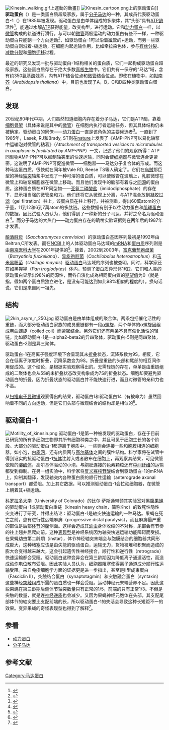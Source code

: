 [[File:Kinesin_walking.gif|thumb]]上運動的動畫]]
[[File:Kinesin_cartoon.png|thumb]]上的驱动蛋白]]
'''驱动蛋白'''（{{lang-en|Kinesin}}）是一类蛋白质超级家族，属于[[分子马达|分子马达]]的一种，其成员代表驱动蛋白-1（{{lang|en|Kinesin-1}}）在1985年被发现。驱动蛋白是由单体组成的多聚体，其“头部”具有[[ATP酶|ATP酶]]活性<ref name="Kinesin Beltran,C">{{cite web | publisher =jbc.org | author =Beltran C, Kopecky J, Pan YC, Nelson H, Nelson N. | title =Cloning and mutational analysis of the gene encoding subunit C of yeast vacuolar H(+)-ATPase. | url =http://www.jbc.org/cgi/reprint/267/2/774 | accessdate =2005-01-01 | archive-date =2007-09-29 | archive-url =https://web.archive.org/web/20070929122235/http://www.jbc.org/cgi/reprint/267/2/774 | dead-url =no }}</ref>，能通过水解[[三磷酸腺苷|ATP]]获得能量，改变构型，进行运动。它和[[动力蛋白|动力蛋白]]一样，以[[微管|微管]]构成的轨道进行滑行。与可以朝[[微管|微管]]两极运动的动力蛋白有些不一样，一种驱动蛋白只能朝一个方向运动<ref name="Dynein and Kinesin Direction">{{cite journal| language =en| author =Dixit, R. et al.| title =Differential Regulation of Dynein and Kinesin Motor Proteins by Tau| url =http://www.scienceexpress.org/17January2008/Page4/10.1126/science.1152993| journal =Scienceexpress| volume =| issue =| pages =| year =2008| id =| deadurl =yes| archiveurl =https://archive.is/20130503113703/http://www.scienceexpress.org/17January2008/Page4/10.1126/science.1152993| archivedate =2013-05-03}}</ref>，如驱动蛋白-1可以沿着[[微管|微管]]的+运动，而另一些驱动蛋白则沿着-极运动，在细胞内起运输作用，比如牵拉染色体，参与[[有丝分裂|有丝分裂]]、[[减数分裂|减数分裂]]和[[细胞迁移|细胞迁移]]过程。

最近的研究又发现一批与驱动蛋白-1结构相关的蛋白质，它们一起构成驱动蛋白超级家族。这些蛋白质存在于绝大多数[[真核生物|真核生物]]中。它们共有一保守的“马达”域，含有约350[[氨基酸|氨基酸]]残基，内有ATP结合位点和[[微管|微管]]结合位点。即使在植物中，如[[拟南芥|拟南芥]]（''Arabidopsis thaliana''）中，目前也发现了A，B，C和D四种类驱动蛋白蛋白。

== 发现 ==
20世纪80年代中期，人们虽然知道细胞内存在着分子马达，它们是ATP酶，靠着[[细胞骨架|细胞骨架]]（具体来说是其中的[[微管|微管]]）在细胞内执行者运输任务，但其具体结构仍未被确定。驱动蛋白的同僚——[[动力蛋白|动力蛋白]]一直是该角色的主要候选者<ref name="discovery">{{cite web | publisher =proweb.org | author =George S. Bloom | title =Kinesin-1 Discovery | url =http://www.proweb.org/kinesin/Discovery.html | accessdate =2005-01-01 | deadurl =yes | archiveurl =https://web.archive.org/web/20050205151817/http://proweb.org/kinesin/Discovery.html | archivedate =2005-02-05 }}</ref>。一直到了1985年，Lasek, RJ和Brady, ST则在[[自然_(雜誌)|nature]]上发表了《AMP-PNP可以易化轴浆中运输泡对微管的粘着》（''Attachment of transported vesicles to microtubules in axoplasm is facilitated by AMP-PNP''）一文，记述了他们的观察所得：ATP同型物AMP-PNP可以抑制轴突里的快速运输，同时会使[[细胞器|细胞器]]与微管连合更紧密。这说明了AMP-PNP可促進微管——细胞器——马达分子复合体的形成。而这种马达蛋白质，很快就在同年被Vale RD, Reese TS等人确定了。它们在[[乌贼|乌贼]]那巨型的神经[[轴突|轴突]]轴浆中发现了一种可溶的蛋白质，可以使微管在玻璃上，乳胶微球在微管上和轴浆细胞器在微管上移动。而且他们发现牛的脑部有着与之[[同源|同源]]的蛋白质。这种蛋白质在ATP同型物——[[亚氨二磷酸盐|亚氨二磷酸盐]]（imidodiphosphate）的存在下，显示相当强的微管亲和力。他们还将它从微观上分离，与ATP混合放到[[凝胶过滤|凝胶过滤]]（gel filtration）柱上，该蛋白质在柱上移行，并被测重，得出60萬atom的分子量，11到12和6到7萬atom的多肽链。这些数据有别于以往动力蛋白和[[肌球蛋白|肌球蛋白]]的数据。因此试验人员认为，他们得到了一种新的分子马达，并将之命名为驱动蛋白<ref name="Kinesin published">{{cite web | publisher =.ncbi.nlm.nih.gov | author = Vale RD, Reese TS, Sheetz MP| title = Identification of a novel force-generating protein, kinesin, involved in microtubule-based motility.| url =http://www.ncbi.nlm.nih.gov/entrez/query.fcgi?holding=npg&cmd=Retrieve&db=PubMed&list_uids=3926325&dopt=Abstract | accessdate =2005-01-01}}</ref>。而分子马达的大热门——[[动力蛋白|动力蛋白]]存在的确凿实验证据则在两年后的1987年才发表。

[[酿酒酵母|酿酒酵母]]（''Saccharomyces cerevisiae''）的驱动蛋白基因序列最初是1992年由Beltran,C所发表。而在[[NCBI|NCBI]]上的人体驱动蛋白马达域的[[mRNA|mRNA]]和[[蛋白质|蛋白质]]序列则是由[[南京医科大学|南京医科大学]]在2001年提供的<ref name="Kinesin homo sapiens">{{cite web | publisher = ncbi.nlm.nih.gov| author =Sha,J.H., Zhou,Z.M. and Li,J.M. | title =  AAK20830. Reports  kinesin [Homo sap...[gi:15082269]| url = http://www.ncbi.nlm.nih.gov/entrez/viewer.fcgi?db=protein&val=15082269| accessdate = 2005-01-01}}</ref>。接着，2002到2003年，[[富克葡萄孢盘菌|富克葡萄孢盘菌]]（''Botryotinia fuckeliana''）、[[异旋孢腔菌|异旋孢腔菌]]（''Cochliobolus heterostrophus''）和[[玉米黑粉菌|玉米黑粉菌]]（''Ustilago maydis''）[[驱动蛋白|驱动蛋白]]马达域的序列也被查明。同时，科学家还在如[[黑猩猩|黑猩猩]]（''Pan troglodytes''）体内，预测了[[蛋白质|蛋白质]]异形体1和2，它们和[[人类|人类]]的驱动蛋白显示出98%的同源性，而各自演化成為相同蛋白質的[[期望值|期望值]]为0（就是指，假如两个蛋白质独立进化，是没有可能达到如此98%相似的程度的）。换句话说，它们是来自同一祖先。

== 结构 ==
[[File:2kin_asym_r_250.jpg|thumb]]
驱动蛋白是由单体组成的聚合体。两条包括催化活性的重链，而大部分驱动蛋白家族的成员重链都有一段[[α螺旋|α螺旋]]，两个单体的α螺旋因组成卷曲螺旋（coiled coil）而紧密结合。另外它们还有两条不具有催化活性的轻链。比如驱动蛋白-1是一alpha2-beta2的异四聚体，驱动蛋白-5则是同四聚体，驱动蛋白-2则是异三聚体。

驱动蛋白-1在高离子强度环境下会呈现其未[[蛋白质折叠|折叠]]状态，沉降系数为9S。相反，它会在低离子浓度时折叠，沉降系数变为9S。折叠是重链的头部和尾部的相互间作用促成的。这个结论，是根据实验观察得出的。无需轻链的存在，单单是由重链组成的二聚体也会从5S的未折叠状态改变构象成为7S的折叠状态。细胞却要避免驱动蛋白的折叠，因为折叠状态的驱动蛋白并不能快速行进，而且对微管的亲和力也不高。

从[[扫描电子显微镜|扫描电子显微镜]]观察得出的结果，驱动蛋白1和驱动蛋白14（有被命为{{lang|en|Ncd}}）虽然回响着不同的方向运动，但是它们头部与微观结合的结构却是相似的<ref name="Structure">{{cite web | publisher =proweb.org | author =David Hackney | title =Kinesin-1 Structure | url =http://www.proweb.org/kinesin/KinesinStructure.html | accessdate =2005-01-01 | deadurl =yes | archiveurl =https://web.archive.org/web/20050214202451/http://proweb.org/kinesin/KinesinStructure.html | archivedate =2005-02-14 }}</ref>。

== 驱动蛋白-1 ==
[[File:Motility_of_kinesin.png|thumb]]
驱动蛋白-1是第一种被发现的驱动蛋白，存在于目前已研究的所有多细胞生物即其所有细胞种类之中，并且可见于细胞生长的各个阶段。大部分的驱动蛋白-1都游离于胞质中，一些则会连接一些和胞膜相连的细胞器，如小泡，[[内质网|内质网]]，还有内质网与[[高尔基体|高尔基体]]之间的膜性结构。科学家将在试管中得到证实的抗驱动蛋白-1[[抗体|抗体]]注射入或者散布在细胞上，再观察其结果，可见微管依赖的[[溶酶体|溶酶体]]，高尔基体驱动的小泡，与胞膜连接的色素颗粒还有[[中间纤维|中间纤维]]的运输都受到抑制。在另一组实验中，科学家将[[反义寡核苷酸|反义寡核苷酸]]结合到驱动蛋白-1的mRNA上，抑制其翻译，发现轴突内各种蛋白质的顺行性运输（anterograde axonal transport）都受阻。加上其它数据，可以推测驱动蛋白-1会拉动细胞器，在微管上朝着其+极运动。

[[科罗拉多大学|科罗拉多大学]]（University of Colorado）的比尔·萨斯通带领其实验室对[[黑腹果蝇|黑腹果蝇]]的驱动蛋白-1或驱动蛋白重链（kinesin heavy chain，简称Khc）的致死性隐性突变进行了研究，并得出结论：驱动蛋白-1是轴突快速运输的一种马达。果蝇在死亡之前，患有进行性远端麻痹（progressive distal paralysis）。而且麻痹最严重的部位是后部[[体节|体节]]的[[腹|腹]]侧面。这样会造成其[[幼虫|幼虫]]身体收缩的不对称，尾部会有节奏的往上翘并屈爬向前。这种[[表现型|表现型]]是神经系统因为轴突快速运输功能障碍而受损。在果蝇幼虫第二龄期（instar），体节神经轴突末端会与胞膜结合的细胞器共同形成膨大，这种堵塞应该是由失能的驱动蛋白，运输无力，货物被堆积积聚而造成的膨大会变得越来越大，这会引起遗传性神经接合，顺行性和逆行性（retrograde）快速运输都会受阻。驱动蛋白这种变异会在第三龄期因为降低离子通道活性，而造成[[动作电位|动作电位]]散布受阻。因此实验人员认为，细胞器阻塞使得离子通道成分顺行性运输受阻。来自免疫细胞学方面的证据更是进一步指出，甚至是II型成束蛋白（Fasciclin II），突触结合蛋白（synaptotagmin）和突触融合蛋白（syntaxin）这些神经[[突触|突触]]组成所需的蛋白质也一样会受阻。运动神经元末端营养不足。因此这些果蝇在第三龄期后侧体节轴突数量只有正常的1/5，前端的只有正常1/3。不但是突触的数量，就是连[[神经递质|神经递质]]也会减少。又因为果蝇神经元胞体在头部，其支配尾部体节的轴突要比支配前端的长，所以驱动蛋白-1的失活会导致这种长短距不一的效果。变异果蝇的奇怪表现型也得到了解释<ref name="Kinesin-1">{{cite web| publisher = proweb.org| author = Bill Saxton| title = Vesicle Transport & Organelle Movement Kinesin-1| url = http://www.proweb.org/kinesin/FxnVessTrans.html| accessdate = 2005-01-01| deadurl = yes| archiveurl = https://web.archive.org/web/20041214054944/http://www.proweb.org/kinesin/FxnVessTrans.html| archivedate = 2004-12-14}}</ref>。

== 参看 ==
{{Portal box|分子生物学|细胞生物学}}
* [[动力蛋白|动力蛋白]]
* [[分子马达|分子马达]]

== 参考文献 ==
{{reflist|2}}

{{细胞骨架蛋白}}
{{酸酐水解酶}}

[[Category:马达蛋白|Category:马达蛋白]]
